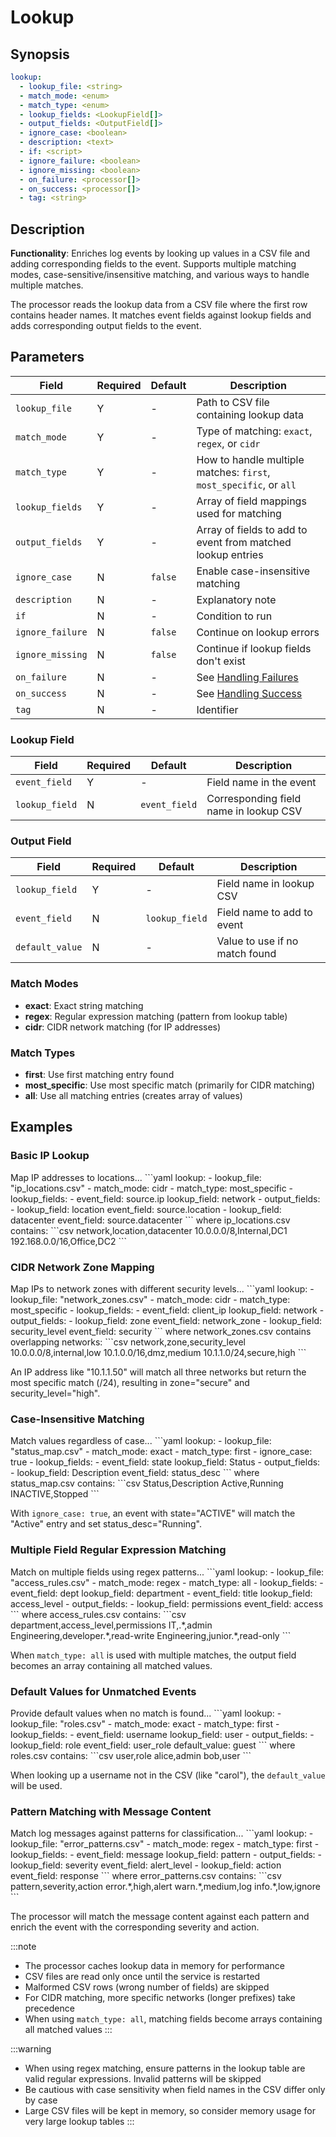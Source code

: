 # Lookup

## Synopsis

```yaml {2-7}
lookup:
  - lookup_file: <string>
  - match_mode: <enum>
  - match_type: <enum>
  - lookup_fields: <LookupField[]>
  - output_fields: <OutputField[]>
  - ignore_case: <boolean>
  - description: <text>
  - if: <script>
  - ignore_failure: <boolean>
  - ignore_missing: <boolean>
  - on_failure: <processor[]>
  - on_success: <processor[]>
  - tag: <string>
```

## Description

**Functionality**: Enriches log events by looking up values in a CSV file and adding corresponding fields to the event. Supports multiple matching modes, case-sensitive/insensitive matching, and various ways to handle multiple matches.

The processor reads the lookup data from a CSV file where the first row contains header names. It matches event fields against lookup fields and adds corresponding output fields to the event.

## Parameters

|Field|Required|Default|Description|
|---|---|---|---|
|`lookup_file`|Y|-|Path to CSV file containing lookup data|
|`match_mode`|Y|-|Type of matching: `exact`, `regex`, or `cidr`|
|`match_type`|Y|-|How to handle multiple matches: `first`, `most_specific`, or `all`|
|`lookup_fields`|Y|-|Array of field mappings used for matching|
|`output_fields`|Y|-|Array of fields to add to event from matched lookup entries|
|`ignore_case`|N|`false`|Enable case-insensitive matching|
|`description`|N|-|Explanatory note|
|`if`|N|-|Condition to run|
|`ignore_failure`|N|`false`|Continue on lookup errors|
|`ignore_missing`|N|`false`|Continue if lookup fields don't exist|
|`on_failure`|N|-|See [Handling Failures](../handling-failures.mdx)|
|`on_success`|N|-|See [Handling Success](../handling-success.mdx)|
|`tag`|N|-|Identifier|

### Lookup Field

|Field|Required|Default|Description|
|---|---|---|---|
|`event_field`|Y|-|Field name in the event|
|`lookup_field`|N|`event_field`|Corresponding field name in lookup CSV|

### Output Field

|Field|Required|Default|Description|
|---|---|---|---|
|`lookup_field`|Y|-|Field name in lookup CSV|
|`event_field`|N|`lookup_field`|Field name to add to event|
|`default_value`|N|-|Value to use if no match found|

### Match Modes

- **exact**: Exact string matching
- **regex**: Regular expression matching (pattern from lookup table)
- **cidr**: CIDR network matching (for IP addresses)

### Match Types

- **first**: Use first matching entry found
- **most_specific**: Use most specific match (primarily for CIDR matching)
- **all**: Use all matching entries (creates array of values)

## Examples

### Basic IP Lookup

<ExampleGrid>
  <CommentCol>
    Map IP addresses to locations...
  </CommentCol>
  <CodeCol>
    ```yaml
    lookup:
      - lookup_file: "ip_locations.csv"
      - match_mode: cidr
      - match_type: most_specific
      - lookup_fields:
          - event_field: source.ip
            lookup_field: network
      - output_fields:
          - lookup_field: location
            event_field: source.location
          - lookup_field: datacenter
            event_field: source.datacenter
    ```
  </CodeCol>
  <CommentCol>
    where ip_locations.csv contains:
  </CommentCol>
  <CodeCol>
    ```csv
    network,location,datacenter
    10.0.0.0/8,Internal,DC1
    192.168.0.0/16,Office,DC2
    ```
  </CodeCol>
</ExampleGrid>

### CIDR Network Zone Mapping

<ExampleGrid>
  <CommentCol>
    Map IPs to network zones with different security levels...
  </CommentCol>
  <CodeCol>
    ```yaml
    lookup:
      - lookup_file: "network_zones.csv"
      - match_mode: cidr
      - match_type: most_specific
      - lookup_fields:
          - event_field: client_ip
            lookup_field: network
      - output_fields:
          - lookup_field: zone
            event_field: network_zone
          - lookup_field: security_level
            event_field: security
    ```
  </CodeCol>
  <CommentCol>
    where network_zones.csv contains overlapping networks:
  </CommentCol>
  <CodeCol>
    ```csv
    network,zone,security_level
    10.0.0.0/8,internal,low
    10.1.0.0/16,dmz,medium
    10.1.1.0/24,secure,high
    ```
  </CodeCol>
</ExampleGrid>

An IP address like "10.1.1.50" will match all three networks but return the most specific match (/24), resulting in zone="secure" and security_level="high".

### Case-Insensitive Matching

<ExampleGrid>
  <CommentCol>
    Match values regardless of case...
  </CommentCol>
  <CodeCol>
    ```yaml
    lookup:
      - lookup_file: "status_map.csv"
      - match_mode: exact
      - match_type: first
      - ignore_case: true
      - lookup_fields:
          - event_field: state
            lookup_field: Status
      - output_fields:
          - lookup_field: Description
            event_field: status_desc
    ```
  </CodeCol>
  <CommentCol>
    where status_map.csv contains:
  </CommentCol>
  <CodeCol>
    ```csv
    Status,Description
    Active,Running
    INACTIVE,Stopped
    ```
  </CodeCol>
</ExampleGrid>

With `ignore_case: true`, an event with state="ACTIVE" will match the "Active" entry and set status_desc="Running".

### Multiple Field Regular Expression Matching

<ExampleGrid>
  <CommentCol>
    Match on multiple fields using regex patterns...
  </CommentCol>
  <CodeCol>
    ```yaml
    lookup:
      - lookup_file: "access_rules.csv"
      - match_mode: regex
      - match_type: all
      - lookup_fields:
          - event_field: dept
            lookup_field: department
          - event_field: title
            lookup_field: access_level
      - output_fields:
          - lookup_field: permissions
            event_field: access
    ```
  </CodeCol>
  <CommentCol>
    where access_rules.csv contains:
  </CommentCol>
  <CodeCol>
    ```csv
    department,access_level,permissions
    IT,.*,admin
    Engineering,developer.*,read-write
    Engineering,junior.*,read-only
    ```
  </CodeCol>
</ExampleGrid>

When `match_type: all` is used with multiple matches, the output field becomes an array containing all matched values.

### Default Values for Unmatched Events

<ExampleGrid>
  <CommentCol>
    Provide default values when no match is found...
  </CommentCol>
  <CodeCol>
    ```yaml
    lookup:
      - lookup_file: "roles.csv"
      - match_mode: exact
      - match_type: first
      - lookup_fields:
          - event_field: username
            lookup_field: user
      - output_fields:
          - lookup_field: role
            event_field: user_role
            default_value: guest
    ```
  </CodeCol>
  <CommentCol>
    where roles.csv contains:
  </CommentCol>
  <CodeCol>
    ```csv
    user,role
    alice,admin
    bob,user
    ```
  </CodeCol>
</ExampleGrid>

When looking up a username not in the CSV (like "carol"), the `default_value` will be used.

### Pattern Matching with Message Content

<ExampleGrid>
  <CommentCol>
    Match log messages against patterns for classification...
  </CommentCol>
  <CodeCol>
    ```yaml
    lookup:
      - lookup_file: "error_patterns.csv"
      - match_mode: regex
      - match_type: first
      - lookup_fields:
          - event_field: message
            lookup_field: pattern
      - output_fields:
          - lookup_field: severity
            event_field: alert_level
          - lookup_field: action
            event_field: response
    ```
  </CodeCol>
  <CommentCol>
    where error_patterns.csv contains:
  </CommentCol>
  <CodeCol>
    ```csv
    pattern,severity,action
    error.*,high,alert
    warn.*,medium,log
    info.*,low,ignore
    ```
  </CodeCol>
</ExampleGrid>

The processor will match the message content against each pattern and enrich the event with the corresponding severity and action.

:::note
- The processor caches lookup data in memory for performance
- CSV files are read only once until the service is restarted
- Malformed CSV rows (wrong number of fields) are skipped
- For CIDR matching, more specific networks (longer prefixes) take precedence
- When using `match_type: all`, matching fields become arrays containing all matched values
:::

:::warning
- When using regex matching, ensure patterns in the lookup table are valid regular expressions. Invalid patterns will be skipped
- Be cautious with case sensitivity when field names in the CSV differ only by case
- Large CSV files will be kept in memory, so consider memory usage for very large lookup tables
:::